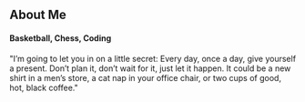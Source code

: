 ## About Me

#### Basketball, Chess, Coding

"I’m going to let you in on a little secret: Every day, once a day, give yourself a present. Don’t plan it, don’t wait for it, just let it happen. It could be a new shirt in a men’s store, a cat nap in your office chair, or two cups of good, hot, black coffee."